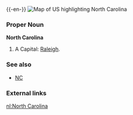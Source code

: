 {{wikipedia}}
{{-en-}}
[[Image:Map of USA highlighting North Carolina.png|thumb|right|Map of US highlighting North Carolina]]
===Proper Noun===
'''North Carolina'''
#A {{USstate}}  Capital: [[Raleigh]].
===See also===
*[[NC]]
===External links===
{{pedialite}}

[[nl:North Carolina]]
